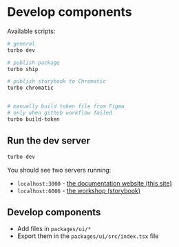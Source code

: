 # Develop components

Available scripts:


```bash
# general
turbo dev

# publish package
turbo ship

# publish storybook to Chromatic
turbo chromatic


# manually build token file from Figma
# only when github workflow failed
turbo build-token
```

## Run the dev server

```bash
turbo dev
```

You should see two servers running:

- `localhost:3000` - [the documentation website (this site)](https://nomimono.vercel.app/)
- `localhost:6006` - [the workshop (storybook)](https://nomi-workshop.vercel.app/)

## Develop components

- Add files in `packages/ui/*`
- Export them in the `packages/ui/src/index.tsx` file